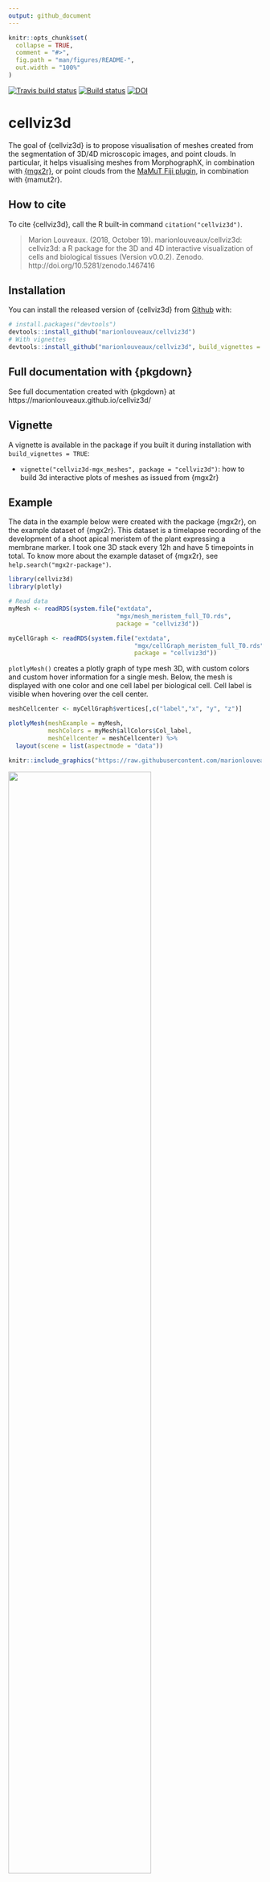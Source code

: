 ```yaml
---
output: github_document
---
```


<!-- README.md is generated from README.Rmd. Please edit that file -->


```r
knitr::opts_chunk$set(
  collapse = TRUE,
  comment = "#>",
  fig.path = "man/figures/README-",
  out.width = "100%"
)
```
 [![Travis build status](https://travis-ci.org/marionlouveaux/cellviz3d.svg?branch=master)](https://travis-ci.org/marionlouveaux/cellviz3d) [![Build status](https://ci.appveyor.com/api/projects/status/c3gwf6x0l1afabie?svg=true)](https://ci.appveyor.com/project/marionlouveaux/cellviz3d) [![DOI](https://zenodo.org/badge/DOI/10.5281/zenodo.1467416.svg)](https://doi.org/10.5281/zenodo.1467416)


# cellviz3d

The goal of {cellviz3d} is to propose visualisation of meshes created from the segmentation of 3D/4D microscopic images, and point clouds. In particular, it helps visualising meshes from MorphographX, in combination with [{mgx2r}](https://github.com/marionlouveaux/mgx2r), or point clouds from the [MaMuT Fiji plugin](https://imagej.net/MaMuT), in combination with {mamut2r}. 


## How to cite

To cite {cellviz3d}, call the R built-in command `citation("cellviz3d")`.   

> Marion Louveaux. (2018, October 19). marionlouveaux/cellviz3d: cellviz3d: a R package for the 3D and 4D interactive visualization of cells and biological tissues (Version v0.0.2). Zenodo. http://doi.org/10.5281/zenodo.1467416

## Installation

You can install the released version of {cellviz3d} from [Github](https://github.com/marionlouveaux/cellviz3d) with:

``` r
# install.packages("devtools")
devtools::install_github("marionlouveaux/cellviz3d")
# With vignettes
devtools::install_github("marionlouveaux/cellviz3d", build_vignettes = TRUE)
```

## Full documentation with {pkgdown}

See full documentation created with {pkgdown} at https://marionlouveaux.github.io/cellviz3d/

## Vignette

A vignette is available in the package if you built it during installation with `build_vignettes = TRUE`:

- `vignette("cellviz3d-mgx_meshes", package = "cellviz3d")`: how to build 3d interactive plots of meshes as issued from {mgx2r} 

## Example

The data in the example below were created with the package {mgx2r}, on the example dataset of {mgx2r}. This dataset is a timelapse recording of the development of a shoot apical meristem of the plant \emph{Arabidopsis thaliana} expressing a membrane marker. I took one 3D stack every 12h and have 5 timepoints in total. To know more about the example dataset of {mgx2r}, see `help.search("mgx2r-package")`. 

```r
library(cellviz3d)
library(plotly)
```

```r
# Read data
myMesh <- readRDS(system.file("extdata",
                              "mgx/mesh_meristem_full_T0.rds",
                              package = "cellviz3d"))

myCellGraph <- readRDS(system.file("extdata",
                                   "mgx/cellGraph_meristem_full_T0.rds",
                                   package = "cellviz3d"))
```

`plotlyMesh()` creates a plotly graph of type mesh 3D, with custom colors and custom hover information for a single mesh. Below, the mesh is displayed with one color and one cell label per biological cell. Cell label is visible when hovering over the cell center. 

```r
meshCellcenter <- myCellGraph$vertices[,c("label","x", "y", "z")]

plotlyMesh(meshExample = myMesh,
           meshColors = myMesh$allColors$Col_label,
           meshCellcenter = meshCellcenter) %>%
  layout(scene = list(aspectmode = "data"))
```


```r
knitr::include_graphics("https://raw.githubusercontent.com/marionlouveaux/cellviz3d/master/inst/extdata/mgx/img/p1labels.png")
```

<img src="https://raw.githubusercontent.com/marionlouveaux/cellviz3d/master/inst/extdata/mgx/img/timeserie800ms.gif" width="75%" text-align="center"/>


For more examples, see the vignette of {cellviz3d} and {mgx2r}.

## Acknowledgements

Many thanks to [@friep](https://github.com/friep) for her help on the plotlySpots_all() function.

## Code of conduct

Please note that this project is released with a [Contributor Code of Conduct](CODE_OF_CONDUCT.md). By participating in this project you agree to abide by its terms.
